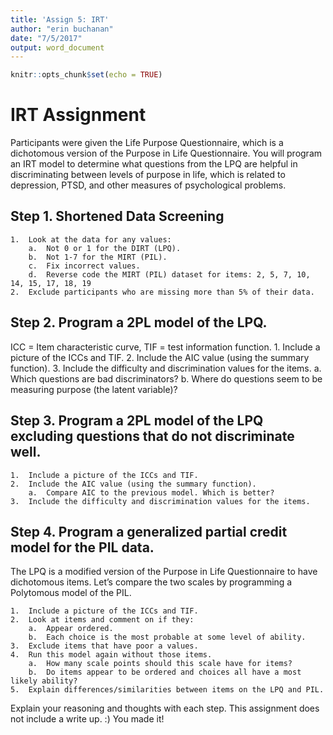 ```yaml
---
title: 'Assign 5: IRT'
author: "erin buchanan"
date: "7/5/2017"
output: word_document
---
```


```r
knitr::opts_chunk$set(echo = TRUE)
```

# IRT Assignment
Participants were given the Life Purpose Questionnaire, which is a dichotomous version of the Purpose in Life Questionnaire. You will program an IRT model to determine what questions from the LPQ are helpful in discriminating between levels of purpose in life, which is related to depression, PTSD, and other measures of psychological problems. 

## Step 1. Shortened Data Screening
    1.	Look at the data for any values:
        a.	Not 0 or 1 for the DIRT (LPQ).
        b.	Not 1-7 for the MIRT (PIL).
        c.	Fix incorrect values.
        d.	Reverse code the MIRT (PIL) dataset for items: 2, 5, 7, 10, 14, 15, 17, 18, 19
    2.	Exclude participants who are missing more than 5% of their data.

## Step 2. Program a 2PL model of the LPQ.
ICC = Item characteristic curve, TIF = test information function. 
    1.	Include a picture of the ICCs and TIF.
    2.	Include the AIC value (using the summary function).
    3.	Include the difficulty and discrimination values for the items.
        a.	Which questions are bad discriminators?
        b.	Where do questions seem to be measuring purpose (the latent variable)?

## Step 3. Program a 2PL model of the LPQ excluding questions that do not discriminate well.
    1.	Include a picture of the ICCs and TIF.
    2.	Include the AIC value (using the summary function).
        a.	Compare AIC to the previous model. Which is better? 
    3.	Include the difficulty and discrimination values for the items.

## Step 4. Program a generalized partial credit model for the PIL data.  
The LPQ is a modified version of the Purpose in Life Questionnaire to have dichotomous items. Let's compare the two scales by programming a Polytomous model of the PIL. 

    1.	Include a picture of the ICCs and TIF. 
    2.	Look at items and comment on if they: 
        a.	Appear ordered.
        b.	Each choice is the most probable at some level of ability.
    3.	Exclude items that have poor a values.
    4.	Run this model again without those items.
        a.	How many scale points should this scale have for items?
        b.	Do items appear to be ordered and choices all have a most likely ability?
    5.	Explain differences/similarities between items on the LPQ and PIL. 

Explain your reasoning and thoughts with each step. This assignment does not include a write up. :) You made it!

